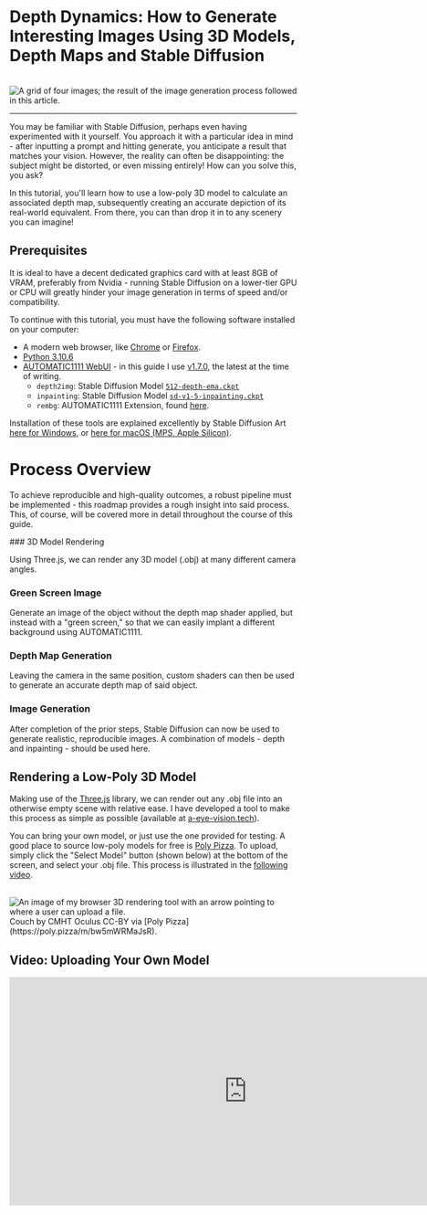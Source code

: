 
# Depth Dynamics: How to Generate Interesting Images Using 3D Models, Depth Maps and Stable Diffusion

<br />
<div style={{ display: "flex", justifyContent: "center" }}>
  <Image
    src="/generate-interesting-images-from-3d-models/final-sofa-images.webp"
    width={512}
    height={512}
    style={{ borderRadius: "1em" }}
    alt="A grid of four images; the result of the image generation process followed in this article."
  />
</div>

---

You may be familiar with Stable Diffusion, perhaps even having experimented with it yourself. You approach it with a particular idea in mind - after inputting a prompt and hitting generate, you anticipate a result that matches your vision. However, the reality can often be disappointing: the subject might be distorted, or even missing entirely! How can you solve this, you ask?

In this tutorial, you'll learn how to use a low-poly 3D model to calculate an associated depth map, subsequently creating an accurate depiction of its real-world equivalent. From there, you can than drop it in to any scenery you can imagine!

## Prerequisites

It is ideal to have a decent dedicated graphics card with at least 8GB of VRAM, preferably from Nvidia - running Stable Diffusion on a lower-tier GPU or CPU will greatly hinder your image generation in terms of speed and/or compatibility.

To continue with this tutorial, you must have the following software installed on your computer:

- A modern web browser, like [Chrome](https://www.google.com/intl/en_us/chrome) or [Firefox](https://www.mozilla.org/en-US/firefox/new).
- [Python 3.10.6](https://www.python.org/ftp/python/3.10.6/python-3.10.6-amd64.exe)
- [AUTOMATIC1111 WebUI](https://github.com/AUTOMATIC1111/stable-diffusion-webui) - in this guide I use [v1.7.0](https://github.com/AUTOMATIC1111/stable-diffusion-webui/releases/tag/v1.7.0), the latest at the time of writing.
  - `depth2img`: Stable Diffusion Model [`512-depth-ema.ckpt`](https://huggingface.co/stabilityai/stable-diffusion-2-depth/blob/main/512-depth-ema.ckpt)
  - `inpainting`: Stable Diffusion Model [`sd-v1-5-inpainting.ckpt`](https://huggingface.co/runwayml/stable-diffusion-inpainting/blob/main/sd-v1-5-inpainting.ckpt)
  - `rembg`: AUTOMATIC1111 Extension, found [here](https://github.com/AUTOMATIC1111/stable-diffusion-webui-rembg).

Installation of these tools are explained excellently by Stable Diffusion Art [here for Windows](https://stable-diffusion-art.com/install-windows), or [here for macOS (MPS, Apple Silicon)](https://stable-diffusion-art.com/install-mac).

# Process Overview

To achieve reproducible and high-quality outcomes, a robust pipeline must be implemented - this roadmap provides a rough insight into said process. This, of course, will be covered more in detail throughout the course of this guide.

<Steps>
### 3D Model Rendering
 
Using Three.js, we can render any 3D model (.obj) at many different camera angles.

### Green Screen Image

Generate an image of the object without the depth map shader applied, but instead with a "green screen," so that we can easily implant a different background using AUTOMATIC1111.

### Depth Map Generation

Leaving the camera in the same position, custom shaders can then be used to generate an accurate depth map of said object.

### Image Generation

After completion of the prior steps, Stable Diffusion can now be used to generate realistic, reproducible images. A combination of models - depth and inpainting - should be used here.

</Steps>

## Rendering a Low-Poly 3D Model

Making use of the [Three.js](https://threejs.org) library, we can render out any .obj file into an otherwise empty scene with relative ease. I have developed a tool to make this process as simple as possible (available at [a-eye-vision.tech](https://a-eye-vision.tech)).

You can bring your own model, or just use the one provided for testing. A good place to source low-poly models for free is [Poly Pizza](https://poly.pizza). To upload, simply click the "Select Model" button (shown below) at the bottom of the screen, and select your .obj file. This process is illustrated in the [following video](#video-uploading-your-own-model).

<br />
<div
  style={{
    display: "flex",
    flexDirection: "column",
    justifyContent: "center",
    alignItems: "center",
  }}
>
  <Image
    src="/generate-interesting-images-from-3d-models/indicate-model-selector.webp"
    width={1024}
    height={1024}
    style={{ borderRadius: "1em" }}
    alt="An image of my browser 3D rendering tool with an arrow pointing to where a user can upload a file."
  />
  Couch by CMHT Oculus CC-BY via [Poly Pizza](https://poly.pizza/m/bw5mWRMaJsR).
</div>

## Video: Uploading Your Own Model

<div
  style={{
    display: "flex",
    flexDirection: "column",
    justifyContent: "center",
    alignItems: "center",
  }}
>
  <iframe
    src="https://www.youtube-nocookie.com/embed/cyRuF66dTlQ"
    width="832"
    height="400"
    frameborder="0"
    allow="autoplay; encrypted-media"
  />
</div>

Great! Now that you have your model at the ready, it's time to position the camera and render the green screen image!

### Positioning the Camera

On a-eye-vision.tech, the camera can move on the `x`, `y` and `z` axes - this enables the creation of many diverse images, with the subject appearing in various positions within a scene.

To move on the `x` axis, simply hold down the left-click button on your mouse and drag accordingly:

<br />
<div
  style={{
    display: "flex",
    flexDirection: "column",
    justifyContent: "center",
    alignItems: "center",
  }}
>
  <Image
    src="/generate-interesting-images-from-3d-models/x-axis-camera-movement.gif"
    width={1024}
    height={1024}
    style={{ borderRadius: "1em" }}
    alt="An image showing x-axis camera movement on a-eye-vision.tech's 3D model renderer."
  />
  Moving the camera on the x-axis is easy! Just click n' drag.
</div>

To move on the `y` axis, simply hold down the right-click button on your mouse and drag accordingly:

<br />
<div
  style={{
    display: "flex",
    flexDirection: "column",
    justifyContent: "center",
    alignItems: "center",
  }}
>
  <Image
    src="/generate-interesting-images-from-3d-models/x-axis-camera-movement.gif"
    width={1024}
    height={1024}
    style={{ borderRadius: "1em" }}
    alt="An image showing y-axis camera movement on a-eye-vision.tech's 3D model renderer."
  />
  Moving the camera on the y-axis is easy, too. Just click n' drag - but this time,
  on the right!
</div>

To move on the `z` axis, simply scroll up or down:

<br />
<div
  style={{
    display: "flex",
    flexDirection: "column",
    justifyContent: "center",
    alignItems: "center",
  }}
>
  <Image
    src="/generate-interesting-images-from-3d-models/x-axis-camera-movement.gif"
    width={1024}
    height={1024}
    style={{ borderRadius: "1em" }}
    alt="An image showing z-axis camera movement on a-eye-vision.tech's 3D model renderer."
  />
  The easiest of them all - the z-axis. Just scroll as you please!
</div>

Once you're happy with the position of the camera, you can export the result by clicking the `Render Image` button at the top of the screen. This will save your green screen image to your "Downloads" folder.

<Callout type="info">
  __Please note:__ Every 3D model is different; using the same camera position
  that I'm using with this sofa may not produce as optimal results for other
  models. You will find this out at image generation time. Feel free to mess
  around with many camera positions to find the best one!
</Callout>

## What is a Depth Map?

To put it simply, a depth map is often a grayscale image where the darker a pixel is, the further away it is from the camera. Conversely, the lighter a pixel is, the closer it is to the screen.

Examine the image provided of the Jialingjiang Bridge in Chongqing, China. It is evident that the red bridge and boat are in the foreground, followed by the traditional buildings slightly farther away, with the skyscrapers situated deeper in the background.

<br />
<div
  style={{
    display: "flex",
    flexDirection: "column",
    justifyContent: "center",
    alignItems: "center",
  }}
>
  <Image
    src="/generate-interesting-images-from-3d-models/jialingjiang-bridge-color.webp"
    width={300}
    height={450}
    style={{ borderRadius: "1em" }}
    alt="An image of the Jialingjiang Bridge in Chongqing, China."
  />
  Photo by [Wenhao Ryan](https://unsplash.com/@wenhao_ryan?utm_content=creditCopyText&utm_medium=referral&utm_source=unsplash)
  on [Unsplash](https://unsplash.com/photos/a-red-bridge-over-a-river-with-a-city-in-the-background-4g1wsFGABZk?utm_content=creditCopyText&utm_medium=referral&utm_source=unsplash).
</div>

To visualise this, a depth map can be used (as below). We, as humans, have the ability to naturally perceive depth - computers do not. To help them along, such an image can be generated to aid a computer model to accurately compose new derived images. Depth maps are particularly important for creating a reproducible result, as they help Stable Diffusion persist the general shape of a given object.

<br />
<div
  style={{
    display: "flex",
    flexDirection: "column",
    justifyContent: "center",
    alignItems: "center",
  }}
>
  <Image
    src="/generate-interesting-images-from-3d-models/jialingjiang-bridge-depth.webp"
    width={300}
    height={450}
    style={{ borderRadius: "1em" }}
    alt="A grayscale image, portraying the depth information of the Jialingjiang Bridge and surrounding scenery in Chongqing, China."
  />
  Estimated depth map generated using custom script written by [thygate](https://github.com/thygate/stable-diffusion-webui-depthmap-script).
</div>

You might have noticed that the above depth map is only but an estimation of the depth information present in the image - it would not be possible to create a fully-accurate version, as the relevant data is not present. One method to generate more precise depth data is through technologies like the LiDAR sensor found on the rear of "Pro" model iPhones or similar devices. This is the technology behind the "Portrait" mode in mobile photography. Point being, this data cannot be created retroactively with absolute precision.

Although MiDAS depth estimation is incredible, we can do better! This is where our 3D models and [a-eye-vision.tech](https://a-eye-vision.tech) come into action!

## Generating A Depth Map

At the top of web application, you will see a set of three buttons, labelled `Export JSON`, `Toggle Depth Map`, and `Render Image`. As you might guess, to see the depth map in real-time, it will need to be toggled on via the `Toggle Depth Map` button.

Your screen should now look like this:

<br />
<div
  style={{
    display: "flex",
    flexDirection: "column",
    justifyContent: "center",
    alignItems: "center",
  }}
>
  <Image
    src="/generate-interesting-images-from-3d-models/depth-mapping-toggled.webp"
    width={1024}
    height={1024}
    style={{ borderRadius: "1em" }}
    alt="An image showing how a-eye-vision.tech should look when live depth-mapping is enabled."
  />
  Default sofa/couch model in all of its depth-mapped glory!
</div>

Although subtle at this current distance, there is a noticeable difference in the level of darkness across different areas in the scene. For instance, the portion of the sofa where one would sit appears darker due to being at a greater distance from the camera, whilst the legs appear lighter, as they are closer to the camera.

You can export the result by clicking the `Render Image` button at the top of the screen. This will save your depth map image to your "Downloads" folder.

<Callout type="info">
  Using this particular 3D model, I've discovered that for improved image
  quality, it is beneficial to adjust the camera's position to include a
  slightly larger portion of the upper area in the frame.
</Callout>

## Generating Images

When utilising Stable Diffusion, it is essential to establish a structured procedure to create/maintain dependable and robust outcomes. In recent weeks, I have developed a method that generally produces reliable results, although it is not flawless and will undoubtedly need refinement. Nonetheless, it serves as a solid foundation for further work, and so achieves my current aim.

<Steps>
### Research pre-existing similar images via CivitAI, Google etc.
 
Collecting a pool of both real photographs & AI-generated images (paired with their parameters) will help you formulate a prompt/negative prompt later.

### Use CLIP Interrogator to get an estimated prompt.

Using some of the images collected in the previous step, you can learn about the key elements of a given image/style, and use that to generate you own.

### Generate a base image.

For this part, ensure you are using an depth-to-image checkpoint (.ckpt) or safetensors (.safetensors) model file; I am using [`512-depth-ema.ckpt`](https://huggingface.co/stabilityai/stable-diffusion-2-depth/blob/main/512-depth-ema.ckpt) (a variant of Stable Diffusion v2).

Try using the exact prompt(s) provided by CLIP Interrogator or CivitAI (or similar) at first - see what they produce. Then, try fiddling with the prompt(s) a little bit - see which has the best outcome.

Select the `img2img` tab in AUTOMATIC1111, and navigate to the `Inpaint upload` sub-menu; you can upload both the green screen (top) & depth map (bottom) images, as shown below. Ensure that `Inpaint masked` is selected, as this will only change the positive space as shown by our depth map.

<br />
<div style={{ display: "flex", justifyContent: "center" }}>
  <Image
    src="/generate-interesting-images-from-3d-models/inpaint-upload-depth.webp"
    width={512}
    height={512}
    style={{ borderRadius: "1em" }}
    alt="An image showing how the user should operate inpaint for an image (depth map) upload in AUTOMATIC1111 img2img."
  />
</div>

Max out the `Denoising Strength` slider, as this increases variation - a key part of this phase, as we want to modulate our textureless, low-poly, and thus low-detail 3D model into something more realistic.

#### Positive Prompt

```
World of Interiors magazine cover, oak panelled wall backdrop, collection of Irish tweed cushions, matte textures, assortment of shapes and sizes, elegant masculine aesthetic, antique leather sofas, solid construction, located in an Irish residence, digital render, golden ratio, dramatic lighting, ultra realistic
```

#### Negative Prompt

```
ugly, deformed, noisy, blurry, distorted, out of focus, bad anatomy, extra limbs, poorly drawn face, poorly drawn hands, missing fingers
```

<br />
<div
  style={{
    display: "flex",
    flexDirection: "column",
    justifyContent: "center",
    alignItems: "center",
  }}
>
  <Image
    src="/generate-interesting-images-from-3d-models/green-screen-image-generation-settings.webp"
    width={512}
    height={512}
    style={{ borderRadius: "1em" }}
    alt="An image showing the settings/parameters used to generate the realistic sofa with a green screen background."
  />
</div>

Once you have finished configuring generation settings, hit `Generate`. This is what I ended up with:

<br />
<div
  style={{
    display: "flex",
    flexDirection: "column",
    justifyContent: "center",
    alignItems: "center",
  }}
>
  <Image
    src="/generate-interesting-images-from-3d-models/generated-green-screen-image.webp"
    width={1024}
    height={1024}
    style={{ borderRadius: "1em" }}
    alt="An image showing the image generated, still with green screen background, but with a filled-in sofa."
  />
</div>

### Masking your new image for later background removal.

Now that you have an image, you need to mask it so that we can target the background in the next generation. To do this, you need to have the `rembg` AUTOMATIC1111 plugin installed. Then, we want to send our current image from the `img2img` tab to the `extras` tab; this can be done by clicking the `📐` emoji underneath your image - follow the red arrow below for directions.

<br />
<div
  style={{
    display: "flex",
    flexDirection: "column",
    justifyContent: "center",
    alignItems: "center",
  }}
>
  <Image
    src="/generate-interesting-images-from-3d-models/generated-green-screen-image-extras.webp"
    width={1024}
    height={1024}
    style={{ borderRadius: "1em" }}
    alt="An image showing the new generated image, still with green screen background, but with a filled-in sofa. Showing where to click to transfer image to extras tab."
  />
</div>

Once you have clicked that, you should see that your image has been transferred to the `extras` tab.

If `rembg` has been installed successfully, you will see a `Remove background` tab in the list of options. Please configure it like so, as this will return the mask required for the next step:

<br />
<div
  style={{
    display: "flex",
    flexDirection: "column",
    justifyContent: "center",
    alignItems: "center",
  }}
>
  <Image
    src="/generate-interesting-images-from-3d-models/remove-background-toggle.webp"
    width={1024}
    height={1024}
    style={{ borderRadius: "1em" }}
    alt="An image showing which settings should be selected for background removal."
  />
</div>

You should see the background is now completely black, and the subject of the image is white. This tells Stable Diffusion which parts of the image to keep as-is, and which parts to change.

<br />
<div
  style={{
    display: "flex",
    flexDirection: "column",
    justifyContent: "center",
    alignItems: "center",
  }}
>
  <Image
    src="/generate-interesting-images-from-3d-models/sofa-mask.webp"
    width={1024}
    height={1024}
    style={{ borderRadius: "1em" }}
    alt="An image showing the subject of the generated image (sofa) masked out."
  />
</div>

### Inpainting: Changing the background of the image.

At this point, you will want to change image generation checkpoints to something a little more specialised. I have opted for [`sd-v1-5-inpainting.ckpt`](https://huggingface.co/runwayml/stable-diffusion-inpainting/blob/main/sd-v1-5-inpainting.ckpt), which is derived from Stable Diffusion v1.5.

Return to the `Inpaint upload` sub-menu within `img2img` from earlier - replace the top image with your green screen image that has a filled-in sofa, and the bottom image (mask) with your newly-generated mask (by default, this is found in `/outputs/extras-images`).

<br />
<div style={{ display: "flex", justifyContent: "center" }}>
  <Image
    src="/generate-interesting-images-from-3d-models/inpaint-upload-mask.webp"
    width={512}
    height={512}
    style={{ borderRadius: "1em" }}
    alt="An image showing how the user should operate inpaint for an image (mask) upload in AUTOMATIC1111 img2img."
  />
</div>

#### Positive Prompt

```
An oil painting of a warm and inviting living room scene, centered around a shiny leather sofa with textured cushions. The room is filled with soft, ambient lighting that casts gentle shadows and highlights on a plush carpet, a rustic wooden coffee table adorned with a vase of fresh flowers, and a crackling fireplace in the background. There are bookshelves lined with well-loved books, and a large, framed landscape painting hangs above the mantelpiece. The scene is composed with a homey yet elegant aesthetic, reminiscent of the works by the Dutch Golden Age painters, with a focus on rich textures and a harmonious color palette, cinematic composition, trending on artstation.
```

#### Negative Prompt

```
lowres, text, error, cropped, worst quality, low quality, jpeg artifacts, ugly, duplicate, morbid, mutilated, out of frame, extra fingers, mutated hands, poorly drawn hands, poorly drawn face, mutation, deformed, blurry, dehydrated, bad anatomy, bad proportions, extra limbs, cloned face, disfigured, gross proportions, malformed limbs, missing arms, missing legs, extra arms, extra legs, fused fingers, too many fingers, long neck, username, watermark, signature
```

<br />
<div style={{ display: "flex", justifyContent: "center" }}>
  <Image
    src="/generate-interesting-images-from-3d-models/final-image-generation-settings.webp"
    width={512}
    height={512}
    style={{ borderRadius: "1em" }}
    alt="An image showing the settings/parameters used to generate the final image."
  />
</div>

Once you have finished configuring generation settings, hit `Generate`. My final outcome is a collection of 4 images (also displayed at the top of the article):

<br />
<div style={{ display: "flex", justifyContent: "center" }}>
  <Image
    src="/generate-interesting-images-from-3d-models/final-sofa-images.webp"
    width={512}
    height={512}
    style={{ borderRadius: "1em" }}
    alt="A grid of four images; the result of the image generation process followed in this article."
  />
</div>
</Steps>

This workflow can be applied to many different object types, and serves as a general guide to help you create images with a consistent subject. The above instance is just a sample of what can be created!

## Future Improvements

To further increase the quality of these images, you could:

- Implement ControlNet Depth.
- Spend some more time fine-tuning prompts.
- Add outlines in Paint (or similar) to help influence the shape of the background.

...and of course, many more! These are outside the scope of this article at this time, but may be included in future revisions.

## Conclusion

In this guide, you have successfully traversed the innovative process of generating images with accurate subjects by integrating low-poly 3D models, their depth maps, and Stable Diffusion. This method enhances the fidelity of the images compared to other more 'estimative' methods, thus also providing a structured approach to generate highly-detailed and reproducible outcomes.

From positioning the camera in 3D space to influence depth perception, calculating and generating depth maps, masking said depth maps on top of a green screen image, to the ultimate creation of the final image - we have demonstrated a unique approach to utilising technology for artistic endeavours.

Whether your aim is to create synthetic training data (the likes of which can be seen in CAPTCHAs nowadays), or just to explore the product of creativity that can be achieved by the fusion of human ideas and Stable Diffusion's image generation capabilities - I hope this guide has provided at least a solid foundation for you to further explore the interesting field of AI art generation!
